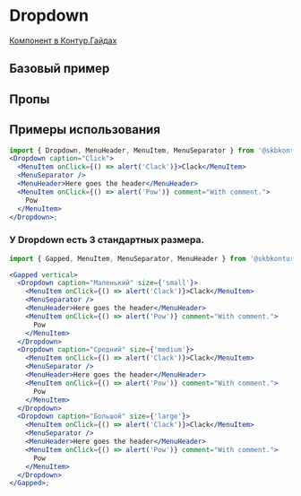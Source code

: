 
<Meta of={DropdownStories} />

# Dropdown

[Компонент в Контур.Гайдах](https)

## Базовый пример

<Primary />

## Пропы

<Controls />

## Примеры использования

```jsx harmony
import { Dropdown, MenuHeader, MenuItem, MenuSeparator } from '@skbkontur/react-ui';
<Dropdown caption="Click">
  <MenuItem onClick={() => alert('Clack')}>Clack</MenuItem>
  <MenuSeparator />
  <MenuHeader>Here goes the header</MenuHeader>
  <MenuItem onClick={() => alert('Pow')} comment="With comment.">
    Pow
  </MenuItem>
</Dropdown>;
```

### У Dropdown есть 3 стандартных размера.

```jsx harmony
import { Gapped, MenuItem, MenuSeparator, MenuHeader } from '@skbkontur/react-ui';

<Gapped vertical>
  <Dropdown caption="Маленький" size={'small'}>
    <MenuItem onClick={() => alert('Clack')}>Clack</MenuItem>
    <MenuSeparator />
    <MenuHeader>Here goes the header</MenuHeader>
    <MenuItem onClick={() => alert('Pow')} comment="With comment.">
      Pow
    </MenuItem>
  </Dropdown>
  <Dropdown caption="Средний" size={'medium'}>
    <MenuItem onClick={() => alert('Clack')}>Clack</MenuItem>
    <MenuSeparator />
    <MenuHeader>Here goes the header</MenuHeader>
    <MenuItem onClick={() => alert('Pow')} comment="With comment.">
      Pow
    </MenuItem>
  </Dropdown>
  <Dropdown caption="Большой" size={'large'}>
    <MenuItem onClick={() => alert('Clack')}>Clack</MenuItem>
    <MenuSeparator />
    <MenuHeader>Here goes the header</MenuHeader>
    <MenuItem onClick={() => alert('Pow')} comment="With comment.">
      Pow
    </MenuItem>
  </Dropdown>
</Gapped>;
```
